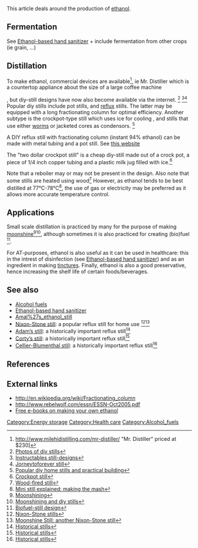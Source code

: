 This article deals around the production of [[ethanol]].

==Fermentation==
See [[Ethanol-based hand sanitizer]]
+ include fermentation from other crops (ie grain, ...)

==Distillation==

To make ethanol, commercial devices are available<ref>http://www.milehidistilling.com/mr-distiller/ "Mr. Distiller" priced at $230]</ref>, ie Mr. Distiller which is a countertop appliance about the size of a large coffee machine</ref>, but diy-still designs have now also become available via the internet. <ref>[http://homedistiller.org/photos-ns.htm Photos of diy stills]</ref> <ref>[http://www.instructables.com/id/How-to-make-a-still/ Instructables still-designs]</ref><ref>[http://journeytoforever.org/ethanol_still.html Jorneytoforever still]</ref> Popular diy stills include pot stills, and [[reflux]] stills. The latter may be equipped with a long fractionating column for optimal efficiency. Another subtype is the crockpot-type still which uses ice for cooling , and stills that use either [[worm]]s or jacketed cores as condensors. <ref>[http://www.homedistiller.org/designs.htm#reflux_plan Popular diy home stills and practical building]</ref>

A DIY reflux still with fractionating column (instant 94% ethanol) can be made with metal tubing and a pot still. See [http://www.geocities.com/hankmcintyre/Moonshine.html this website] 

The "two dollar crockpot still" is a cheap diy-still made out of a crock pot, a piece of 1/4 inch copper tubing and a plastic milk jug filled with ice.<ref>[http://www.happymountain.net/moonshine%20still.html Crockpot still]</ref>

Note that a reboiler may or may not be present in the design. Also note that some stills are heated using wood<ref>[http://journeytoforever.org/biofuel_library/ethanol_motherearth/meCh7.html Wood-fired still]</ref> However, as ethanol tends to be best distilled at 77°C-78°C<ref>[http://homedistiller.org/image/mini_explained.jpg Mini still explained: making the mash]</ref>, the use of gas or electricity may be preferred as it allows more accurate temperature control.

==Applications==
Small scale distillation is practiced by many for the purpose of making [[moonshine]]<ref>[http://chemistry.about.com/od/chemistryhowtoguide/ht/ethanol.htm Moonshining]</ref><ref>[http://www.geocities.com/hankmcintyre/Moonshine.html Moonshining and diy stills]</ref>, although sometimes it is also practiced for creating (bio)fuel <ref>[http://www.rebelwolf.com/essn/ESSN-Oct2005.pdf Biofuel-still design]</ref>.

For AT-purposes, ethanol is also useful as it can be used in healthcare: this in the intrest of disinfection (see [[Ethanol-based hand sanitizer]]) and as an ingredient in making [[herbal medicine|tinctures]]. Finally, ethanol is also a good preservative, hence increasing the shelf life of certain foods/beverages.

==See also==
* [[Alcohol fuels]]
* [[Ethanol-based hand sanitizer]]
* [[Amal%27s_ethanol_still]]
* [[Nixon-Stone still]]: a popular reflux still for home use <ref>[http://homedistiller.org/equip/photos-ns Nixon-Stone stills]</ref><ref>[http://moonshine-still.com/table-of-contents/ Moonshine Still: another Nixon-Stone still]</ref>
* [[Adam’s still]]: a historically important reflux still<ref>[http://moonshine-still.com/reflux-stills/ Historical stills]</ref>
* [[Corty’s still]]: a historically important reflux still<ref>[http://moonshine-still.com/reflux-stills/ Historical stills]</ref>
* [[Cellier-Blumenthal still]]: a historically important reflux still<ref>[http://moonshine-still.com/reflux-stills/ Historical stills]</ref>

==References==
{{reflist}}

==External links==
* http://en.wikipedia.org/wiki/Fractionating_column
* http://www.rebelwolf.com/essn/ESSN-Oct2005.pdf
* [http://www.green-trust.org/freebooks/ Free e-books on making your own ethanol]

[[Category:Energy storage]]
[[Category:Health care]]
[[Category:Alcohol_fuels]]